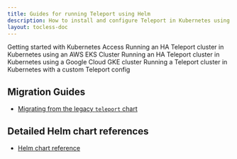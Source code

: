 ```yaml
---
title: Guides for running Teleport using Helm
description: How to install and configure Teleport in Kubernetes using Helm.
layout: tocless-doc
---
```


<TileSet>
    <Tile icon="kubernetes" title="Standalone Teleport Cluster" href="../getting-started.mdx">
        Getting started with Kubernetes Access
    </Tile>
    <Tile icon="kubernetes" title="HA AWS Teleport Cluster" href="./guides/aws.mdx">
        Running an HA Teleport cluster in Kubernetes using an AWS EKS Cluster
    </Tile>
    <Tile icon="kubernetes" title="HA GCP Teleport Cluster" href="./guides/gcp.mdx">
        Running an HA Teleport cluster in Kubernetes using a Google Cloud GKE cluster
    </Tile>
    <Tile icon="kubernetes" title="Custom Teleport config" href="./guides/custom.mdx">
        Running a Teleport cluster in Kubernetes with a custom Teleport config
    </Tile>
</TileSet>

## Migration Guides

- [Migrating from the legacy `teleport` chart](./guides/migration.mdx)

## Detailed Helm chart references

- [Helm chart reference](./reference.mdx)
